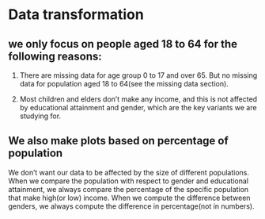 # Data transformation


## we only focus on people aged 18 to 64 for the following reasons:

1. There are missing data for age group 0 to 17 and over 65. But no missing data for population aged 18 to 64(see the missing data section).

2. Most children and elders don't make any income, and this is not affected by educational attainment and gender, which are the key variants we are studying for.



## We also make plots based on percentage of population

We don't want our data to be affected by the size of different populations. When we compare the population with respect to gender and educational attainment, we always compare the percentage of the specific population that make high(or low) income. When we compute the difference between genders, we always compute the difference in percentage(not in numbers).






